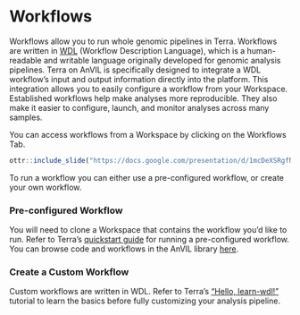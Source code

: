 # Workflows

Workflows allow you to run whole genomic pipelines in Terra. Workflows are written in [WDL](https://openwdl.org/#) (Workflow Description Language), which is a human-readable and writable language originally developed for genomic analysis pipelines. Terra on AnVIL is specifically designed to integrate a WDL workflow's input and output information directly into the platform. This integration allows you to easily configure a workflow from your Workspace. Established workflows help make analyses more reproducible. They also make it easier to configure, launch, and monitor analyses across many samples.

You can access workflows from a Workspace by clicking on the Workflows Tab.

```r
ottr::include_slide("https://docs.google.com/presentation/d/1mcDeXSRgfN8LsOKihL4dh_wVmo9gFRlefxcB9zALyqQ/edit#slide=id.gf517266050_0_149")
```

To run a workflow you can either use a pre-configured workflow, or create your own workflow.

### Pre-configured Workflow

You will need to clone a Workspace that contains the workflow you'd like to run. Refer to Terra's [quickstart guide](https://support.terra.bio/hc/en-us/articles/360043454592-Workflows-Quickstart-Part-1-Run-pre-configured-workflow) for running a pre-configured workflow. You can browse code and workflows in the AnVIL library [here](https://anvil.terra.bio/#library/code).
    
### Create a Custom Workflow

Custom workflows are written in WDL. Refer to Terra's ["Hello, learn-wdl!"](https://support.terra.bio/hc/en-us/articles/360037117492-Getting-started-with-WDL) tutorial to learn the basics before fully customizing your analysis pipeline.
